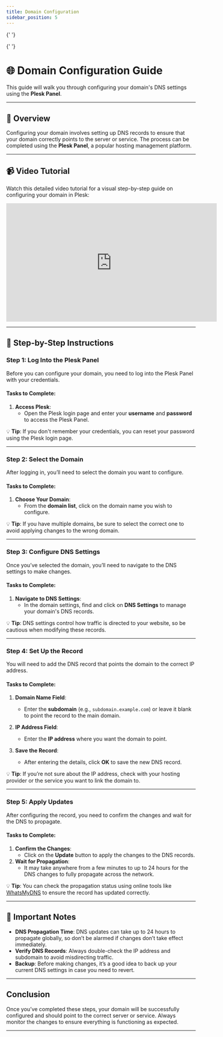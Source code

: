 ```yaml
---
title: Domain Configuration
sidebar_position: 5
---
```



<Head>
  <meta charSet="UTF-8" />
  <meta name="viewport" content="width=device-width, initial-scale=1.0" />
  <title>Domain Configuration Guide</title>
  <meta name="description" content="Step-by-step guide to configuring your domain's DNS settings using the Plesk Panel." />
  <meta name="keywords" content="Domain configuration, DNS settings, Plesk Panel, hosting management, domain setup, software guide" />
  <meta name="author" content="Fleet Stack Team" />
  <meta name="robots" content="index, follow" />
  <link rel="canonical" href="https://docs.fleetstackglobal.com/guides/configuration/domain-configuration/" />
  
  <!-- Open Graph Metadata for social sharing -->
  <meta property="og:title" content="Domain Configuration Guide" />
  <meta property="og:description" content="Step-by-step guide to configuring your domain's DNS settings using the Plesk Panel." />
  <meta property="og:type" content="website" />
  <meta property="og:url" content="https://docs.fleetstackglobal.com/guides/configuration/domain-configuration/" />
  <meta property="og:image" content="https://fleetstackglobal.com/assets/img/Graphics/orginal/Stack01.png" />
  
  <!-- Twitter Card Metadata -->
  <meta name="twitter:card" content="summary_large_image" />
  <meta name="twitter:title" content="Domain Configuration Guide" />
  <meta name="twitter:description" content="Step-by-step guide to configuring your domain's DNS settings using the Plesk Panel." />
  <meta name="twitter:image" content="https://fleetstackglobal.com/assets/img/Graphics/orginal/Stack01.png" />

  <!-- Schema.org JSON-LD Markup for TechArticle -->

{' '}

<script type="application/ld+json">
  {`
      {
        "@context": "https://schema.org",
        "@type": "TechArticle",
        "mainEntityOfPage": {
          "@type": "WebPage",
          "@id": "https://docs.fleetstackglobal.com/guides/configuration/domain-configuration/"
        },
        "headline": "Domain Configuration Guide",
        "description": "This guide will walk you through configuring your domain's DNS settings using the Plesk Panel.",
        "image": "https://fleetstackglobal.com/assets/img/Graphics/orginal/Stack01.png",
        "author": {
          "@type": "Organization",
          "name": "Fleet Stack"
        },
        "publisher": {
          "@type": "Organization",
          "name": "Fleet Stack",
          "logo": {
            "@type": "ImageObject",
            "url": "https://fleetstackglobal.com"
          }
        }
      }
    `}
</script>

  <!-- Schema.org JSON-LD Markup for the Guide -->

{' '}

<script type="application/ld+json">
  {`
      {
        "@context": "https://schema.org",
        "@type": "WebPage",
        "name": "Domain Configuration Guide",
        "description": "Step-by-step guide to configuring your domain's DNS settings using the Plesk Panel.",
        "mainEntity": [
          {
            "@type": "ItemList",
            "itemListElement": [
              {
                "@type": "ListItem",
                "position": 1,
                "name": "Log Into the Plesk Panel",
                "description": "Access the Plesk login page and enter your username and password to access the Plesk Panel."
              },
              {
                "@type": "ListItem",
                "position": 2,
                "name": "Select the Domain",
                "description": "From the domain list, click on the domain name you wish to configure."
              },
              {
                "@type": "ListItem",
                "position": 3,
                "name": "Configure DNS Settings",
                "description": "In the domain settings, find and click on DNS Settings to manage your domain's DNS records."
              },
              {
                "@type": "ListItem",
                "position": 4,
                "name": "Set Up the Record",
                "description": "Enter the subdomain or leave it blank to point the record to the main domain, enter the IP address, and save the record."
              },
              {
                "@type": "ListItem",
                "position": 5,
                "name": "Apply Updates",
                "description": "Click on the Update button to apply the changes to the DNS records and wait for the DNS to propagate."
              }
            ]
          }
        ]
      }
    `}
</script>

</Head>

# 🌐 Domain Configuration Guide

This guide will walk you through configuring your domain's DNS settings using the **Plesk Panel**.

---

## 📘 Overview

Configuring your domain involves setting up DNS records to ensure that your domain correctly points to the server or service. The process can be completed using the **Plesk Panel**, a popular hosting management platform.

---

## 📹 Video Tutorial

Watch this detailed video tutorial for a visual step-by-step guide on configuring your domain in Plesk:

<div style={{ display: 'flex', justifyContent: 'center', marginTop: '20px' }}>
  <iframe
    width="560"
    height="315"
    src="https://www.youtube.com/embed/3fz92PLZvsc?si=nLgMDJLuiBSlfUmq"
    title="Domain Configuration Tutorial"
    frameBorder="0"
    allow="accelerometer; autoplay; clipboard-write; encrypted-media; gyroscope; picture-in-picture"
    allowFullScreen
  ></iframe>
</div>

---

## 📝 Step-by-Step Instructions

### **Step 1: Log Into the Plesk Panel**

Before you can configure your domain, you need to log into the Plesk Panel with your credentials.

#### Tasks to Complete:

1. **Access Plesk**:
   - Open the Plesk login page and enter your **username** and **password** to access the Plesk Panel.

💡 **Tip**: If you don't remember your credentials, you can reset your password using the Plesk login page.

---

### **Step 2: Select the Domain**

After logging in, you’ll need to select the domain you want to configure.

#### Tasks to Complete:

1. **Choose Your Domain**:
   - From the **domain list**, click on the domain name you wish to configure.

💡 **Tip**: If you have multiple domains, be sure to select the correct one to avoid applying changes to the wrong domain.

---

### **Step 3: Configure DNS Settings**

Once you’ve selected the domain, you’ll need to navigate to the DNS settings to make changes.

#### Tasks to Complete:

1. **Navigate to DNS Settings**:
   - In the domain settings, find and click on **DNS Settings** to manage your domain's DNS records.

💡 **Tip**: DNS settings control how traffic is directed to your website, so be cautious when modifying these records.

---

### **Step 4: Set Up the Record**

You will need to add the DNS record that points the domain to the correct IP address.

#### Tasks to Complete:

1. **Domain Name Field**:
   - Enter the **subdomain** (e.g., `subdomain.example.com`) or leave it blank to point the record to the main domain.
2. **IP Address Field**:

   - Enter the **IP address** where you want the domain to point.

3. **Save the Record**:
   - After entering the details, click **OK** to save the new DNS record.

💡 **Tip**: If you’re not sure about the IP address, check with your hosting provider or the service you want to link the domain to.

---

### **Step 5: Apply Updates**

After configuring the record, you need to confirm the changes and wait for the DNS to propagate.

#### Tasks to Complete:

1. **Confirm the Changes**:
   - Click on the **Update** button to apply the changes to the DNS records.
2. **Wait for Propagation**:
   - It may take anywhere from a few minutes to up to 24 hours for the DNS changes to fully propagate across the network.

💡 **Tip**: You can check the propagation status using online tools like [WhatsMyDNS](https://www.whatsmydns.net/) to ensure the record has updated correctly.

---

## 🚨 Important Notes

- **DNS Propagation Time**: DNS updates can take up to 24 hours to propagate globally, so don’t be alarmed if changes don’t take effect immediately.
- **Verify DNS Records**: Always double-check the IP address and subdomain to avoid misdirecting traffic.
- **Backup**: Before making changes, it’s a good idea to back up your current DNS settings in case you need to revert.

---

## Conclusion

Once you’ve completed these steps, your domain will be successfully configured and should point to the correct server or service. Always monitor the changes to ensure everything is functioning as expected.

---
